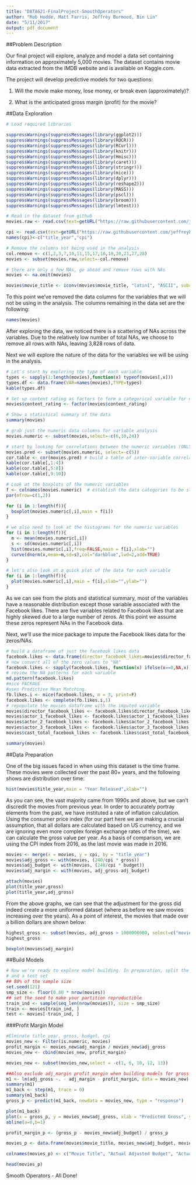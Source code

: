 ```yaml
---
title: "DATA621-FinalProject-SmoothOperators"
author: "Rob Hodde, Matt Farris, Jeffrey Burmood, Bin Lin"
date: "5/11/2017"
output: pdf_document
---
```


##Problem Description  
  
Our final project will explore, analyze and model a data set containing information on approximately 5,000 movies. The dataset contains movie data extracted from the IMDB website and is available on Kaggle.com.

The project will develop predictive models for two questions:  
  
1) Will the movie make money, lose money, or break even (approximately)?  
  
2) What is the anticipated gross margin (profit) for the movie?  


\begin{center}
{\huge Data Exploration}
\end{center}
  
##Data Exploration
  
```r
# Load required libraries

suppressWarnings(suppressMessages(library(ggplot2)))
suppressWarnings(suppressMessages(library(ROCR)))
suppressWarnings(suppressMessages(library(RCurl)))
suppressWarnings(suppressMessages(library(knitr)))
suppressWarnings(suppressMessages(library(Hmisc)))
suppressWarnings(suppressMessages(library(caret)))
suppressWarnings(suppressMessages(library(stringr)))
suppressWarnings(suppressMessages(library(mice)))
suppressWarnings(suppressMessages(library(dplyr)))
suppressWarnings(suppressMessages(library(reshape2)))
suppressWarnings(suppressMessages(library(MASS)))
suppressWarnings(suppressMessages(library(pscl)))
suppressWarnings(suppressMessages(library(broom)))
suppressWarnings(suppressMessages(library(lmtest)))

# Read in the dataset from github
movies.raw <- read.csv(text=getURL("https://raw.githubusercontent.com/jeffreyburmood/data621/master/Final/movie_metadata.csv"),header=TRUE,na.strings=c(""," "), stringsAsFactors = FALSE)

cpi <- read.csv(text=getURL("https://raw.githubusercontent.com/jeffreyburmood/data621/master/Final/CPI-Year.csv"),header=TRUE,na.strings=c(""," "), stringsAsFactors = FALSE)
names(cpi)<-c("title_year","cpi")

# Remove the columns not being used in the analysis
col.remove <- c(1,2,3,7,10,11,15,17,18,19,20,21,27,28)
movies <- subset(movies.raw,select=-col.remove)

# there are only a few NAs, go ahead and remove rows with NAs
movies <- na.omit(movies)

movies$movie_title <- iconv(movies$movie_title, "latin1", "ASCII", sub="")
```
  
To this point we've removed the data columns for the variables that we will not be using in the analysis. The columns remaining in the data set are the following:  
  
```r
names(movies)
```
  
After exploring the data, we noticed there is a scattering of NAs across the variables. Due to the relatively low number of total NAs, we choose to remove all rows with NAs, leaving 3,828 rows of data.  
  
Next we will explore the nature of the data for the variables we will be using in the analysis.  
  
```r
# Let's start by exploring the type of each variable
types <- sapply(1:length(movies),function(x) typeof(movies[,x]))
types.df <- data.frame(VAR=names(movies),TYPE=types)
kable(types.df)

# Set up content rating as factors to form a categorical variable for modeling
movies$content_rating <- factor(movies$content_rating)

# Show a statistical summary of the data
summary(movies)

# grab just the numeric data columns for variable analysis
movies.numeric <- subset(movies,select=-c(6,10,24))

# start by looking for correlations between the numeric variables (ONLY the predictor variables)
movies.pred <- subset(movies.numeric, select=-c(5))
cor.table <- cor(movies.pred) # build a table of inter-variable correlation values
kable(cor.table[,1:4])
kable(cor.table[,5:8])
kable(cor.table[,9:10])

# Look at the boxplots of the numeric variables
f <- colnames(movies.numeric)  # establish the data categories to be studied
par(mfrow=c(1,2))

for (i in 1:length(f)){
  boxplot(movies.numeric[,i],main = f[i])
}

# we also need to look at the histograms for the numeric variables
for (i in 1:length(f)){
  m <- mean(movies.numeric[,i])
  s <- sd(movies.numeric[,i])  
  hist(movies.numeric[,i],freq=FALSE,main = f[i],xlab="")
  curve(dnorm(x,mean=m,sd=s),col="darkblue",lwd=2,add=TRUE)
}

# let's also look at a quick plot of the data for each variable
for (i in 1:length(f)){
  plot(movies.numeric[,i],main = f[i],xlab="",ylab="")
}
```
  
As we can see from the plots and statistical summary, most of the variables have a reasonable distribution except those variable associated with the Facebook likes. There are five variables related to Facebook likes that are highly skewed due to a large number of zeros. At this point we assume these zeros represent NAs in the Facebook data.  
  
Next, we'll use the mice package to impute the Facebook likes data for the zeros/NAs.
  
```r
# build a dataframe of just the facebook likes data
facebook.likes <- data.frame(director_facebook_likes=movies$director_facebook_likes,actor_1_facebook_likes=movies$actor_1_facebook_likes,actor_2_facebook_likes=movies$actor_2_facebook_likes,actor_3_facebook_likes=movies$actor_3_facebook_likes,cast_total_facebook_likes=movies$cast_total_facebook_likes)
# now convert all of the zero values to "NA"
facebook.likes <- sapply(facebook.likes, function(x) ifelse(x==0,NA,x))
# review the NA patterns for each variable
md.pattern(facebook.likes)
#mice PACKAGE
#uses Predictive Mean Matching. 
fb.likes.i <- mice(facebook.likes, m = 3, print=F)
facebook.likes <- complete(fb.likes.i,1)
# repopulate the movies dataframe with the imputed variable
movies$director_facebook_likes <- facebook.likes$director_facebook_likes
movies$actor_1_facebook_likes <- facebook.likes$actor_1_facebook_likes
movies$actor_2_facebook_likes <- facebook.likes$actor_2_facebook_likes
movies$actor_3_facebook_likes <- facebook.likes$actor_3_facebook_likes
movies$cast_total_facebook_likes <- facebook.likes$cast_total_facebook_likes

summary(movies)

```


\begin{center}
{\huge Data Preparation}
\end{center}


##Data Preparation  

One of the big issues faced in when using this dataset is the time frame. These movies were collected over the past 80+ years, and the following shows are distribution over time: 

```r
hist(movies$title_year,main = "Year Released",xlab="")
```
  

As you can see, the vast majority came from 1990s and above, but we can't discredit the movies from previous year. In order to accurately portray elements from the past, we have instituted a rate of inflation calculation. Using the consumer price index (for our part here we are making a crucial assumption, that all dollars are calculated based on US currency, and we are ignoring even more complex foreign exchange rates of the time), we can calculate the gross value per year. As a basis of comparison, we are using the CPI index from 2016, as the last movie was made in 2016. 


```r
movies <- merge(x = movies, y = cpi, by = "title_year")
movies$adj_gross <- with(movies, (240/cpi * gross))
movies$adj_budget <- with(movies, (240/cpi * budget))
movies$adj_margin <- with(movies, adj_gross-adj_budget)
```

```r
attach(movies)
plot(title_year,gross)
plot(title_year,adj_gross)
```

From the above graphs, we can see that the adjustment for the gross did indeed create a more uniformed dataset (where as before we saw movies increasing over the years). As a point of interest, the movies that made over a billion dollars are shown below:
```r
highest_gross <- subset(movies, adj_gross > 1000000000, select=c("movie_title", "gross", "adj_gross"))
highest_gross
```

```r
boxplot(movies$adj_margin)
```


\begin{center}
{\huge Build Models}
\end{center}
##Build Models  
  
```r
# Now we're ready to explore model building. In preparation, split the dataset into a training set
# and a test set
## 80% of the sample size
set.seed(121)
smp_size <- floor(0.80 * nrow(movies))
## set the seed to make your partition reproductible
train_ind <- sample(seq_len(nrow(movies)), size = smp_size)
train <- movies[train_ind, ]
test <- movies[-train_ind, ]
```  

###Profit Margin Model
```r
#Elminate title_year, gross, budget, cpi
movies_new <- Filter(is.numeric, movies)
profit_margin <- movies_new$adj_margin / movies_new$adj_gross
movies_new <- cbind(movies_new, profit_margin)

movies_new <- subset(movies_new,select = -c(1, 6, 10, 12, 13))

##Also exclude adj_margin profit_margin when building models for gross prediction, because they are simply the linear combinations of the other two variables, adj_gross and adj_budget. 
m1 <- lm(adj_gross ~. - adj_margin - profit_margin, data = movies_new) 
summary(m1)
m1_back <- step(m1, trace = 0)
summary(m1_back)
gross_p <- predict(m1_back, newdata = movies_new, type = "response")

plot(m1_back)
plot(x = gross_p, y = movies_new$adj_gross, xlab = "Predicted Gross", ylab = "Actual Adjusted Gross") 
abline(a=0,b=1)

profit_margin_p <- (gross_p - movies_new$adj_budget) / gross_p

movies_p <- data.frame(movies$movie_title, movies_new$adj_budget, movies_new$adj_gross, gross_p, movies_new$profit_margin, profit_margin_p)

colnames(movies_p) <- c("Movie Title", "Actual Adjusted Budget", "Actualy Adjusted Gross", "Predicted Gross", "Actualy Profit Margin", "Predicted Profit Margin")

head(movies_p)
```




Smooth Operators - All Done!  

